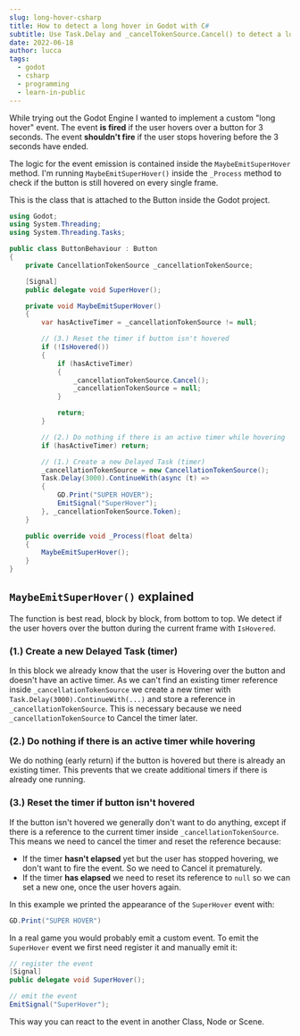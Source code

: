 ```yaml
---
slug: long-hover-csharp
title: How to detect a long hover in Godot with C#
subtitle: Use Task.Delay and _cancelTokenSource.Cancel() to detect a long hover
date: 2022-06-18
author: lucca
tags:
  - godot
  - csharp
  - programming
  - learn-in-public
---
```


While trying out the <Link url="https://godotengine.org/">Godot Engine</Link>
I wanted to implement a custom "long hover" event.
The event **is fired** if the user hovers over a button for 3 seconds.
The event **shouldn't fire** if the user stops hovering before the 3 seconds have ended.

The logic for the event emission is contained inside the `MaybeEmitSuperHover` method.
I'm running `MaybeEmitSuperHover()` inside the `_Process` method to check if the button is still hovered on every single frame.

This is the class that is attached to the Button inside the Godot project.
```csharp
using Godot;
using System.Threading;
using System.Threading.Tasks;

public class ButtonBehaviour : Button
{
    private CancellationTokenSource _cancellationTokenSource;

    [Signal]
    public delegate void SuperHover();

    private void MaybeEmitSuperHover()
    {
        var hasActiveTimer = _cancellationTokenSource != null;

        // (3.) Reset the timer if button isn't hovered
        if (!IsHovered())
        {
            if (hasActiveTimer)
            {
                _cancellationTokenSource.Cancel();
                _cancellationTokenSource = null;
            }

            return;
        }

        // (2.) Do nothing if there is an active timer while hovering
        if (hasActiveTimer) return;

        // (1.) Create a new Delayed Task (timer)
        _cancellationTokenSource = new CancellationTokenSource();
        Task.Delay(3000).ContinueWith(async (t) =>
        {
            GD.Print("SUPER HOVER");
            EmitSignal("SuperHover");
        }, _cancellationTokenSource.Token);
    }

    public override void _Process(float delta)
    {
        MaybeEmitSuperHover();
    }
}
```
## `MaybeEmitSuperHover()` explained

The function is best read, block by block, from bottom to top.
We detect if the user hovers over the button during the current frame with `IsHovered`.
### (1.) Create a new Delayed Task (timer)
In this block we already know that the user is Hovering over the button and doesn't have an active timer.
As we can't find an existing timer reference inside `_cancellationTokenSource` we create a new timer with `Task.Delay(3000).ContinueWith(...)` and store a reference in `_cancellationTokenSource`.
This is necessary because we need `_cancellationTokenSource` to Cancel the timer later.

### (2.) Do nothing if there is an active timer while hovering
We do nothing (early return) if the button is hovered but there is already an existing timer.
This prevents that we create additional timers if there is already one running.

### (3.) Reset the timer if button isn't hovered
If the button isn't hovered we generally don't want to do anything, except if there is a reference to the current timer inside `_cancellationTokenSource`.
This means we need to cancel the timer and reset the reference because:
* If the timer **hasn't elapsed** yet but the user has stopped hovering, we don't want to fire the event. So we need to Cancel it prematurely.
* If the timer **has elapsed** we need to reset its reference to `null` so we can set a new one, once the user hovers again.

In this example we printed the appearance of the `SuperHover` event with:
```csharp
GD.Print("SUPER HOVER")
```
In a real game you would probably emit a custom event.
To emit the `SuperHover` event we first need register it and manually emit it:
```csharp
// register the event
[Signal]
public delegate void SuperHover();

// emit the event
EmitSignal("SuperHover");
```

This way you can react to the event in another Class, Node or Scene.







